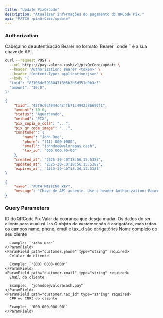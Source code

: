 ```yaml
---
title: "Update PixQrCode"
description: "Atualizar informações do pagamento do QRCode Pix."
api: "PATCH /pixQrCode/update"
---
```


### Authorization

<ParamField path="Authorization" type="string" required>
  Cabeçalho de autenticação Bearer no formato `Bearer <api-key>` onde `<api-key>` é a sua chave de API.
</ParamField>

<RequestExample>

```bash Criar QRCode PIX
curl --request POST \
  --url https://pay.valora.cash/v1/pixQrCode/update \
  --header 'Authorization: Bearer <token>' \
  --header 'Content-Type: application/json' \
  --body '{
  "txid": "83106dc5928047f395b2b5d551c9b3c3"
  "amount": "10.0",
}'
```

</RequestExample>

<ResponseExample>

```json 200
{ 
	"txid": "42f9c9c4944c4cffb71c4942386690f1",
	"amount": 10.0,
	"status": "Aguardando",
	"method": "PIX",
	"pix_copia_e_cola": "...",
	"pix_qr_code_image": "...",
	"constumer": {
		"name": "John Doe",
		"phone": "(11) 000-0000",
		"email": "johndoe@valorapay.cash",
		"tax_id": "000.000.00-00"
	},
	"created_at": "2025-30-10T18:56:15.538Z",
	"updated_at": "2025-30-10T18:56:15.538Z",
	"expires_at": "2025-30-10T18:56:15.538Z"
}
```


```json 401
{
	"name": "AUTH_MISSING_KEY",
	"message": "Chave de API ausente. Use o header Authorization: Bearer <API_KEY>."
}
```

</ResponseExample>

### Query Parameters

<ParamField path="txid" type="string" required>
  ID do QRCode Pix
</ParamField>

<ParamField path="amount" type="number">
  Valor da cobrança que deseja mudar.
</ParamField>

<ParamField path="customer" type="object">
  Os dados do seu cliente para atualizá-los O objeto de customer não é obrigatório, mas todos os campos name, phone, email e tax_id são obrigatórios

  <Accordion title="Child attributes">
    <ParamField path="customer.name" type="string" required>
      Nome completo do seu cliente

      Example: `"John Doe"`
    </ParamField>
    <ParamField path="customer.phone" type="string" required>
      Celular do cliente

      Example: `"(00) 0000-0000"`
    </ParamField>
    <ParamField path="customer.email" type="string" required>
      Email do cliente

      Example: `"johndoe@valoracash.pay"`
    </ParamField>
    <ParamField path="customer.tax_id" type="string" required>
      CPF ou CNPJ do cliente

      Example: `"000.000.000-00"`
    </ParamField>
  </Accordion>
</ParamField>
